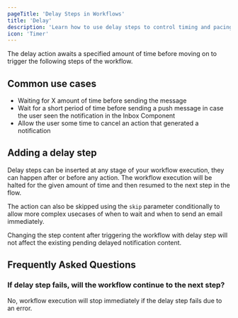 ```yaml
---
pageTitle: 'Delay Steps in Workflows'
title: 'Delay'
description: 'Learn how to use delay steps to control timing and pacing in your notification workflows.'
icon: 'Timer'
---
```


The delay action awaits a specified amount of time before moving on to trigger the following steps of the workflow.

## Common use cases

- Waiting for X amount of time before sending the message
- Wait for a short period of time before sending a push message in case the user seen the notification in the Inbox Component
- Allow the user some time to cancel an action that generated a notification

## Adding a delay step

Delay steps can be inserted at any stage of your workflow execution, they can happen after or before any action. The workflow execution will be halted for the given amount of time and then resumed to the next step in the flow.

The action can also be skipped using the `skip` parameter conditionally to allow more complex usecases of when to wait and when to send an email immediately.

<Callout type="info">
  Changing the step content after triggering the workflow with delay step will not affect the
  existing pending delayed notification content.
</Callout>

## Frequently Asked Questions

### If delay step fails, will the workflow continue to the next step?
No, workflow execution will stop immediately if the delay step fails due to an error.